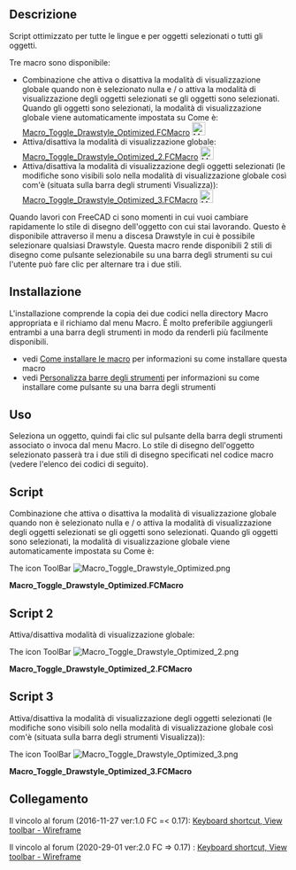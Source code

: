 <languages/>
{{Macro/it
|Name=Macro Toggle Drawstyle Optimized
|Description=Script ottimizzato per tutte le lingue e per gli oggetti selezionati o tutti gli oggetti. <br/> Quando si lavora con FreeCAD ci sono momenti in cui si desidera cambiare rapidamente lo stile di disegno dell'oggetto con cui si sta lavorando. Questo è disponibile attraverso il menu a discesa Drawstyle in cui è possibile selezionare qualsiasi Drawstyle. Questa macro rende disponibili 2 stili di disegno come pulsante selezionabile su una barra degli strumenti su cui l'utente può fare clic per alternare tra i due stili.
|Author=Piffpoof , triplus	
|Version=2.0
|Date=2020-29-01
|FCVersion=0.17 é più alto
|Download=[https://www.freecadweb.org/wiki/images/8/8c/Macro_Toggle_Drawstyle_Optimized.png ToolBar Icon]
|SeeAlso=[[Macro_Toggle_Drawstyle/it|Macro Toggle Drawstyle]] [[Image:Macro_Toggle_Drawstyle.png|24px]]
}}

==Descrizione==

Script ottimizzato per tutte le lingue e per oggetti selezionati o tutti gli oggetti.

Tre macro sono disponibile:

* Combinazione che attiva o disattiva la modalità di visualizzazione globale quando non è selezionato nulla e / o attiva la modalità di visualizzazione degli oggetti selezionati se gli oggetti sono selezionati. Quando gli oggetti sono selezionati, la modalità di visualizzazione globale viene automaticamente impostata su Come è: [[#Script|Macro_Toggle_Drawstyle_Optimized.FCMacro]] [[File:Macro Toggle Drawstyle Optimized.png|24px]]
* Attiva/disattiva la modalità di visualizzazione globale: [[#Script 2|Macro_Toggle_Drawstyle_Optimized_2.FCMacro]] [[File:Macro Toggle Drawstyle Optimized 2.png|24px]]
* Attiva/disattiva la modalità di visualizzazione degli oggetti selezionati (le modifiche sono visibili solo nella modalità di visualizzazione globale così com'è (situata sulla barra degli strumenti Visualizza)): [[#Script 3|Macro_Toggle_Drawstyle_Optimized_3.FCMacro]] [[File:Macro Toggle Drawstyle Optimized 3.png|24px]]

Quando lavori con FreeCAD ci sono momenti in cui vuoi cambiare rapidamente lo stile di disegno dell'oggetto con cui stai lavorando. Questo è disponibile attraverso il menu a discesa Drawstyle in cui è possibile selezionare qualsiasi Drawstyle. Questa macro rende disponibili 2 stili di disegno come pulsante selezionabile su una barra degli strumenti su cui l'utente può fare clic per alternare tra i due stili.

==Installazione==

L'installazione comprende la copia dei due codici nella directory Macro appropriata e il richiamo dal menu Macro. È molto preferibile aggiungerli entrambi a una barra degli strumenti in modo da renderli più facilmente disponibili.
* vedi [[How to install macros/it|Come installare le macro]] per informazioni su come installare questa macro
* vedi [[Customize Toolbars/it|Personalizza barre degli strumenti]] per informazioni su come installare come pulsante su una barra degli strumenti

== Uso ==
Seleziona un oggetto, quindi fai clic sul pulsante della barra degli strumenti associato o invoca dal menu Macro. Lo stile di disegno dell'oggetto selezionato passerà tra i due stili di disegno specificati nel codice macro (vedere l'elenco dei codici di seguito).

==Script== 

Combinazione che attiva o disattiva la modalità di visualizzazione globale quando non è selezionato nulla e / o attiva la modalità di visualizzazione degli oggetti selezionati se gli oggetti sono selezionati. Quando gli oggetti sono selezionati, la modalità di visualizzazione globale viene automaticamente impostata su Come è:


The icon ToolBar [[File:Macro Toggle Drawstyle Optimized.png]]

'''Macro_Toggle_Drawstyle_Optimized.FCMacro'''

{{MacroCode|code=
# triplus @ 2016, 2020
# Toggle object/global display mode
# ==============================

# 0 = "As is"
# 1 = "Flat lines"
# 2 = "Shaded
# 3 = "Wireframe"
# 4 = "Points"
# 5 = "Hidden line"
# 6 = "No shading"

globalA = 0
globalB = 3

a = "Flat Lines"
b = "Shaded"
c = "Wireframe"
d = "Points"

objectA = a
objectB = c

# ==============================

from PySide import QtGui
import FreeCADGui as Gui

mw = Gui.getMainWindow()
sel = Gui.Selection.getSelectionEx()


act = {
    0: mw.findChild(QtGui.QAction, "Std_DrawStyleAsIs"),
    1: mw.findChild(QtGui.QAction, "Std_DrawStyleFlatLines"),
    2: mw.findChild(QtGui.QAction, "Std_DrawStyleShaded"),
    3: mw.findChild(QtGui.QAction, "Std_DrawStyleWireframe"),
    4: mw.findChild(QtGui.QAction, "Std_DrawStylePoints"),
    5: mw.findChild(QtGui.QAction, "Std_DrawStyleHiddenLine"),
    6: mw.findChild(QtGui.QAction, "Std_DrawStyleNoShading"),
}


default = act[0]
actionA = act[globalA]
actionB = act[globalB]


if sel:
    obj = []
    default.trigger()
    for s in sel:
        if s.Object.TypeId == "App::Link":
            if s.Object.LinkedObject not in obj:
                obj.append(s.Object.LinkedObject)
        elif s.Object not in obj:
            obj.append(s.Object)
        else:
            pass

    for o in obj:
        if o.ViewObject.DisplayMode == objectA:
            o.ViewObject.DisplayMode = objectB
        else:
            o.ViewObject.DisplayMode = objectA
else:
    if actionA.isChecked():
        actionB.trigger()
    else:
        actionA.trigger()

}}

==Script 2==

Attiva/disattiva modalità di visualizzazione globale:

The icon ToolBar [[File:Macro Toggle Drawstyle Optimized 2.png]]

'''Macro_Toggle_Drawstyle_Optimized_2.FCMacro'''

{{MacroCode|code=
# triplus @ 2016, 2020
# Toggle global display mode
# ==============================

# 0 = "As is"
# 1 = "Flat lines"
# 2 = "Shaded
# 3 = "Wireframe"
# 4 = "Points"
# 5 = "Hidden line"
# 6 = "No shading"

styleA = 0
styleB = 3

# ==============================

from PySide import QtGui
import FreeCADGui as Gui

mw = Gui.getMainWindow()


act = {
    0: mw.findChild(QtGui.QAction, "Std_DrawStyleAsIs"),
    1: mw.findChild(QtGui.QAction, "Std_DrawStyleFlatLines"),
    2: mw.findChild(QtGui.QAction, "Std_DrawStyleShaded"),
    3: mw.findChild(QtGui.QAction, "Std_DrawStyleWireframe"),
    4: mw.findChild(QtGui.QAction, "Std_DrawStylePoints"),
    5: mw.findChild(QtGui.QAction, "Std_DrawStyleHiddenLine"),
    6: mw.findChild(QtGui.QAction, "Std_DrawStyleNoShading"),
}


actionA = act[styleA]
actionB = act[styleB]


if actionA.isChecked():
    actionB.trigger()
else:
    actionA.trigger()
}}

==Script 3==

Attiva/disattiva la modalità di visualizzazione degli oggetti selezionati (le modifiche sono visibili solo nella modalità di visualizzazione globale così com'è (situata sulla barra degli strumenti Visualizza)):

The icon ToolBar [[File:Macro Toggle Drawstyle Optimized 3.png]]

'''Macro_Toggle_Drawstyle_Optimized_3.FCMacro'''

{{MacroCode|code=
# triplus @ 2016, 2020
# Toggle selected object(s) display mode
# ==============================

a = "Flat Lines"
b = "Shaded"
c = "Wireframe"
d = "Points"

styleA = a
styleB = c

# ==============================

from PySide import QtGui
import FreeCADGui as Gui

obj = []
mw = Gui.getMainWindow()
sel = Gui.Selection.getSelectionEx()
mw.findChild(QtGui.QAction, "Std_DrawStyleAsIs").trigger()


for s in sel:
    if s.Object.TypeId == "App::Link":
        if s.Object.LinkedObject not in obj:
            obj.append(s.Object.LinkedObject)
    elif s.Object not in obj:
        obj.append(s.Object)
    else:
        pass


for o in obj:
    if o.ViewObject.DisplayMode == styleA:
        o.ViewObject.DisplayMode = styleB
    else:
        o.ViewObject.DisplayMode = styleA
}}

{{clear}}

==Collegamento==

Il vincolo al forum (2016-11-27 ver:1.0 FC =< 0.17): [https://forum.freecadweb.org/viewtopic.php?f=3&t=14336&start=40#p146239 Keyboard shortcut, View toolbar - Wireframe]

Il vincolo al forum (2020-29-01 ver:2.0 FC => 0.17) : [https://forum.freecadweb.org/viewtopic.php?f=3&t=14336&start=50#p364692 Keyboard shortcut, View toolbar - Wireframe]